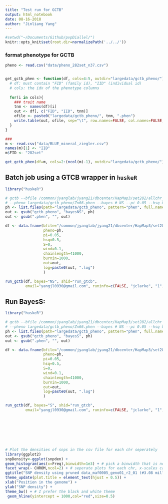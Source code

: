 ```yaml
---
title: "Test run for GCTB"
output: html_notebook
date: 08-16-2018
author: "Jinliang Yang"
---
```



```r
#setwd("~/Documents/Github/pvpDiallel/")
knitr::opts_knit$set(root.dir=normalizePath('../../'))
```


### format phenotype for GCTB

```r
pheno <- read.csv("data/pheno_282set_n37.csv")


get_gctb_phen <- function(df, cols=4:5, outdir="largedata/gctb_pheno/"){
  # df: must contain "FID" (family id), "IID" (individual id)
  # cols: the idx of the phenotype columns
  
  for(i in cols){
    ### trait name
    tnm <- names(df)[i]
    out <- df[, c("FID", "IID", tnm)]
    ofile <- paste0("largedata/gctb_pheno/", tnm, ".phen")
    write.table(out, ofile, sep="\t", row.names=FALSE, col.names=FALSE, quote=FALSE)
  }
}

### 
m <- read.csv("data/BLUE_mineral_ziegler.csv")
names(m)[1] <- "IID"
m$FID <- "282set"

get_gctb_phen(df=m, cols=2:(ncol(m)-1), outdir="largedata/gctb_pheno/")

```


## Batch job using a GTCB wrapper in `huskeR`

```r
library("huskeR")

# gctb --bfile /common/jyanglab/jyang21/dbcenter/HapMap3/set282/allchr_bisnp_n282_snpid_maf001_geno1 
# --pheno largedata/gctb_pheno/Zn66.phen --bayes # NS --pi 0.05 --hsq 0.5 --S 0 --wind 0.1 --chain-length 410000 --burn-in 10000 --out largedata/bayesNS/test > largedata/bayesNS/test.log
ph <- list.files(path="largedata/gctb_pheno", pattern="phen", full.names =  TRUE)
out <- gsub("gctb_pheno", "bayesNS", ph)
out <- gsub(".phen", "", out)

df <- data.frame(bfile="/common/jyanglab/jyang21/dbcenter/HapMap3/set282/allchr_bisnp_n282_snpid_maf001_geno1",
                 pheno=ph,
                 pi=0.05,
                 hsq=0.5,
                 S=0,
                 wind=0.1,
                 chainlength=41000,
                 burnin=1000,
                 out=out,
                 log=paste0(out, ".log")
                 )

run_gctb(df, bayes="NS", shid="run_gtcb",
         email="yangjl0930@gmail.com", runinfo=c(FALSE, "jclarke", "1", "10G", "8:00:00"))

```


## Run BayesS:

```r
library("huskeR")

# gctb --bfile /common/jyanglab/jyang21/dbcenter/HapMap3/set282/allchr_bisnp_n282_snpid_maf001_geno1 
# --pheno largedata/gctb_pheno/Zn66.phen --bayes # NS --pi 0.05 --hsq 0.5 --S 0 --wind 0.1 --chain-length 410000 --burn-in 10000 --out largedata/bayesNS/test > largedata/bayesNS/test.log
ph <- list.files(path="largedata/gctb_pheno", pattern="phen", full.names =  TRUE)
out <- gsub("gctb_pheno", "bayesS", ph)
out <- gsub(".phen", "", out)

df <- data.frame(bfile="/common/jyanglab/jyang21/dbcenter/HapMap3/set282/allchr_bisnp_n282_snpid_maf001_geno1",
                 pheno=ph,
                 pi=0.05,
                 hsq=0.5,
                 S=0,
                 wind=0.1,
                 chainlength=41000,
                 burnin=1000,
                 out=out,
                 log=paste0(out, ".log")
                 )

run_gctb(df, bayes="S", shid="run_gtcb",
         email="yangjl0930@gmail.com", runinfo=c(FALSE, "jclarke", "1", "10G", "8:00:00"))








# Plot the densities of snps in the csv file for each chr seperately
library(ggplot2)
snpDensity<-ggplot(snpden) +
geom_histogram(aes(x=Freq),binwidth=1e3) + # pick a binwidth that is not too small 
facet_wrap(~ CHROM,ncol=2) + # seperate plots for each chr, x-scales can differ from chr to chr
ggtitle("SNP density using pruned data_maf0005_geno01_r2_01 (#3.08 million)") +
theme_update(plot.title = element_text(hjust = 0.5)) +
xlab("Position in the genome") + 
ylab("SNP density") + 
theme_bw() + # I prefer the black and white theme
 geom_hline(yintercept = 1000,col="red",size=0.5)



```


